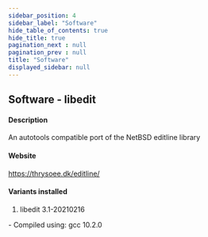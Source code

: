 ```yaml
---
sidebar_position: 4
sidebar_label: "Software"
hide_table_of_contents: true
hide_title: true
pagination_next : null
pagination_prev : null
title: "Software"
displayed_sidebar: null
---
```


## Software - libedit


#### Description
An autotools compatible port of the NetBSD editline library

#### Website
https://thrysoee.dk/editline/

#### Variants installed
1. libedit 3.1-20210216
<div class="ul-circle">
    - Compiled using: gcc 10.2.0
</div>

